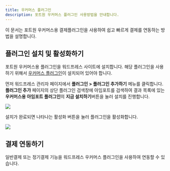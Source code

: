 ```yaml
---
title: 우커머스 플러그인
description: 포트원 우커머스 플러그인 사용방법을 안내합니다.
---
```





이 문서는 포트원 우커머스용 결제플러그인을 사용하여 쉽고 빠르게 결제를 연동하는 방법을 설명합니다.

## 플러그인 설치 및 활성화하기

포트원 우커머스용 플러그인을 워드프레스 사이트에 설치합니다. 해당 플러그인을 사용하기 위해서 [우커머스 플러그인](https://ko.wordpress.org/plugins/woocommerce/)이 설치되어 있어야 합니다.

먼저 워드프레스 관리자 페이지에서 **플러그인 > 플러그인 추가하기** 메뉴를 클릭합니다. **플러그인 추가** 페이지의 상단 플러그인 검색창에 아임포트를 검색하여 결과 목록에 있는 **우커머스용 아임포트 플러그인**의 **지금 설치하기**버튼을 눌러 설치를 진행합니다.

![](</gitbook-assets/ko/woomain-1.png>)

설치가 완료되면 나타나는 활성화 버튼을 눌러 플러그인을 활성화합니다.

![](</gitbook-assets/ko/woomain-2.png>)

## 결제 연동하기

일반결제 또는 정기결제 기능을 워드프레스 우커머스 플러그인을 사용하여 연동할 수 있습니다.

<ContentRef slug="/ko/payment" />

<ContentRef slug="/ko/subscription" />
